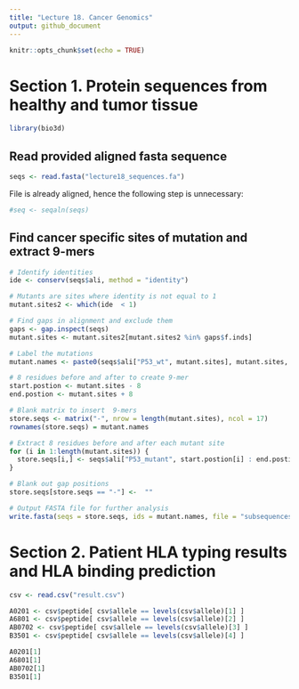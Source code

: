 ```yaml
---
title: "Lecture 18. Cancer Genomics"
output: github_document
---
```


```r
knitr::opts_chunk$set(echo = TRUE)
```

# Section 1. Protein sequences from healthy and tumor tissue

```r
library(bio3d)
```

## Read provided aligned fasta sequence
```r
seqs <- read.fasta("lecture18_sequences.fa")
```
File is already aligned, hence the following step is unnecessary:

```r
#seq <- seqaln(seqs)
```

## Find cancer specific sites of mutation and extract 9-mers
```r
# Identify identities 
ide <- conserv(seqs$ali, method = "identity")

# Mutants are sites where identity is not equal to 1
mutant.sites2 <- which(ide  < 1)

# Find gaps in alignment and exclude them 
gaps <- gap.inspect(seqs)
mutant.sites <- mutant.sites2[mutant.sites2 %in% gaps$f.inds]

# Label the mutations
mutant.names <- paste0(seqs$ali["P53_wt", mutant.sites], mutant.sites, seqs$ali["P53_mutant", mutant.sites])

# 8 residues before and after to create 9-mer
start.postion <- mutant.sites - 8
end.postion <- mutant.sites + 8

# Blank matrix to insert  9-mers
store.seqs <- matrix("-", nrow = length(mutant.sites), ncol = 17)
rownames(store.seqs) = mutant.names

# Extract 8 residues before and after each mutant site
for (i in 1:length(mutant.sites)) {
  store.seqs[i,] <- seqs$ali["P53_mutant", start.postion[i] : end.postion[i]]
}

# Blank out gap positions
store.seqs[store.seqs == "-"] <-  ""

# Output FASTA file for further analysis
write.fasta(seqs = store.seqs, ids = mutant.names, file = "subsequences.fa")
```

# Section 2. Patient HLA typing results and HLA binding prediction

```r
csv <- read.csv("result.csv")
```

```r
A0201 <- csv$peptide[ csv$allele == levels(csv$allele)[1] ]
A6801 <- csv$peptide[ csv$allele == levels(csv$allele)[2] ]
AB0702 <- csv$peptide[ csv$allele == levels(csv$allele)[3] ] 
B3501 <- csv$peptide[ csv$allele == levels(csv$allele)[4] ]

A0201[1]
A6801[1]
AB0702[1]
B3501[1]



```


















